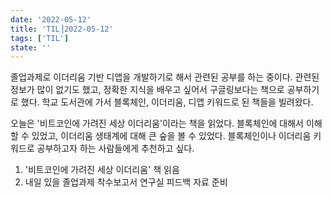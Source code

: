 ```yaml
---
date: '2022-05-12'
title: 'TIL⎟2022-05-12'
tags: ['TIL']
state: ''
---
```


졸업과제로 이더리움 기반 디앱을 개발하기로 해서 관련된 공부를 하는 중이다.
관련된 정보가 많이 없기도 했고, 정확한 지식을 배우고 싶어서 구글링보다는 책으로 공부하기로 했다.
학교 도서관에 가서 블록체인, 이더리움, 디앱 키워드로 된 책들을 빌려왔다.

오늘은 '비트코인에 가려진 세상 이더리움'이라는 책을 읽었다. 블록체인에 대해서 이해할 수 있었고, 
이더리움 생태계에 대해 큰 숲을 볼 수 있었다. 블록체인이나 이더리움 키워드로 공부하고자 하는
사람들에게 추천하고 싶다.

1. '비트코인에 가려진 세상 이더리움' 책 읽음
2. 내일 있을 졸업과제 착수보고서 연구실 피드백 자료 준비